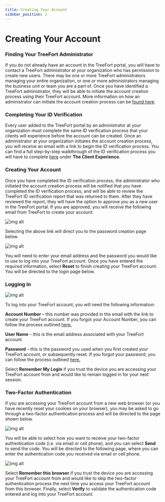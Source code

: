 ```yaml
---
title: Creating Your Account
sidebar_position: 2
---
```


# Creating Your Account
### Finding Your TreeFort Administrator
If you do not already have an account in the TreeFort portal, you will have to contact a TreeFort administrator at your organization who has permission to create new users. There may be one or more TreeFort administrators managing your entire organization, or one or more administrators managing the business unit or team you are a part of. Once you have identified a TreeFort administrator, they will be able to initiate the account creation process using their TreeFort account. More information on how an administrator can initiate the account creation process can be [found here](/docs/managing-your-organization/managing-users/).

### Completing Your ID Verification
Every user added to the TreeFort portal by an administrator at your organization must complete the same ID verification process that your clients will experience before the account can be created. Once an administrator at your organization initiates the account creation process, you will receive an email with a link to begin the ID verification process. You can find a full step-by-step walkthrough of the ID verification process you will have to complete [here](/docs/getting-started/the-id-verification-process/) under **The Client Experience.**

### Creating Your Account
Once you have completed the ID verification process, the administrator who initiated the account creation process will be notified that you have completed the ID verification process, and will be able to review the TreeFort ID verification report that was returned to them. After they have reviewed the report, they will have the option to approve you as a new user in the TreeFort portal. If you are approved, you will receive the following email from TreeFort to create your account:

![img alt](/img/email_notification.png)

Selecting the above link will direct you to the password creation page below.

![img alt](/img/password_reset.png)

You will need to enter your email address and the password you would like to use to log into your TreeFort account. Once you have entered the required information, select **Reset** to finish creating your TreeFort account. You will be directed to the login page below.

### Logging In

![img alt](/img/login.png)

To log into your TreeFort account, you will need the following information:

**Account Number** – this number was provided in the email with the link to create your TreeFort account. If you forgot your Account Number, you can follow the process outlined [here.](/docs/account-setup-and-management/forgot-account-number-or-password/)

**User Name** – this is the email address associated with your TreeFort account.

**Password** – this is the password you used when you first created your TreeFort account, or subsequently reset. If you forgot your password, you can follow the process outlined [here.](/docs/account-setup-and-management/forgot-account-number-or-password/)

Select **Remember My Login** if you trust the device you are accessing your TreeFort account from and would like to remain logged in for your next session.

### Two-Factor Authentication
If you are accessing your TreeFort account from a new web browser (or you have recently reset your cookies on your browser), you may be asked to go through a two-factor authentication process and will be directed to the page shown below.

![img alt](/img/two_factor_select.png)

You will be able to select how you want to receive your two-factor authentication code (i.e. via email or cell phone), and you can select **Send** to send the code. You will be directed to the following page, where you can enter the authentication code you received via email or cell phone.

![img alt](/img/two_factor_code.png)

Select **Remember this browser** if you trust the device you are accessing your TreeFort account from and would like to skip the two-factor authentication process the next time you access your TreeFort account from this browser. Finally, select **Verify** to validate the authentication code entered and log into your TreeFort account.